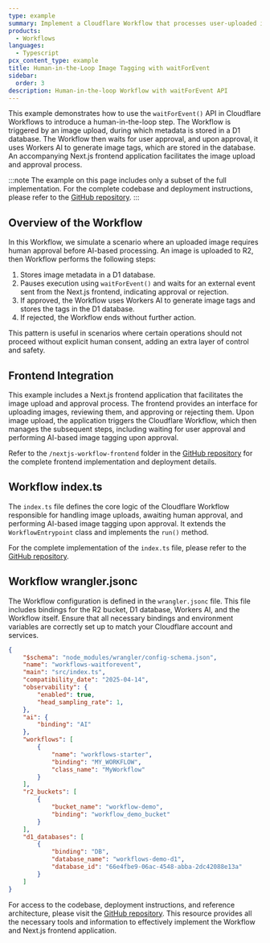 ```yaml
---
type: example
summary: Implement a Cloudflare Workflow that processes user-uploaded images, awaits human approval, and performs AI-based image tagging upon approval.
products:
  - Workflows
languages:
  - Typescript
pcx_content_type: example
title: Human-in-the-Loop Image Tagging with waitForEvent
sidebar:
  order: 3
description: Human-in-the-loop Workflow with waitForEvent API
---
```



This example demonstrates how to use the `waitForEvent()` API in Cloudflare Workflows to introduce a human-in-the-loop step. The Workflow is triggered by an image upload, during which metadata is stored in a D1 database. The Workflow then waits for user approval, and upon approval, it uses Workers AI to generate image tags, which are stored in the database. An accompanying Next.js frontend application facilitates the image upload and approval process.

:::note
The example on this page includes only a subset of the full implementation. For the complete codebase and deployment instructions, please refer to the [GitHub repository](https://github.com/cloudflare/docs-examples/tree/main/workflows/waitForEvent).
:::

## Overview of the Workflow

In this Workflow, we simulate a scenario where an uploaded image requires human approval before AI-based processing. An image is uploaded to R2, then Workflow performs the following steps:

1. Stores image metadata in a D1 database.
2. Pauses execution using `waitForEvent()` and waits for an external event sent from the Next.js frontend, indicating approval or rejection.
3. If approved, the Workflow uses Workers AI to generate image tags and stores the tags in the D1 database.
4. If rejected, the Workflow ends without further action.

This pattern is useful in scenarios where certain operations should not proceed without explicit human consent, adding an extra layer of control and safety.

## Frontend Integration

This example includes a Next.js frontend application that facilitates the image upload and approval process. The frontend provides an interface for uploading images, reviewing them, and approving or rejecting them. Upon image upload, the application triggers the Cloudflare Workflow, which then manages the subsequent steps, including waiting for user approval and performing AI-based image tagging upon approval.

Refer to the `/nextjs-workflow-frontend` folder in the [GitHub repository](https://github.com/cloudflare/docs-examples/tree/main/workflows/waitForEvent) for the complete frontend implementation and deployment details.

## Workflow index.ts

The `index.ts` file defines the core logic of the Cloudflare Workflow responsible for handling image uploads, awaiting human approval, and performing AI-based image tagging upon approval. It extends the `WorkflowEntrypoint` class and implements the `run()` method.

For the complete implementation of the `index.ts` file, please refer to the [GitHub repository](https://github.com/cloudflare/docs-examples/blob/main/workflows/waitForEvent/workflow/src/index.ts).

<GitHubCode
  repo="cloudflare/docs-examples"
  file="workflows/waitForEvent/workflow/src/index.ts"
  commit="43b2d19fc9f1098d5138871d06d0b47f0f9c6a43"
  lang="ts"
	lines="17-57"
  useTypeScriptExample={true}
/>

## Workflow wrangler.jsonc

The Workflow configuration is defined in the `wrangler.jsonc` file. This file includes bindings for the R2 bucket, D1 database, Workers AI, and the Workflow itself. Ensure that all necessary bindings and environment variables are correctly set up to match your Cloudflare account and services.

<WranglerConfig>

```json
{
	"$schema": "node_modules/wrangler/config-schema.json",
	"name": "workflows-waitforevent",
	"main": "src/index.ts",
	"compatibility_date": "2025-04-14",
	"observability": {
		"enabled": true,
		"head_sampling_rate": 1,
	},
	"ai": {
		"binding": "AI"
	},
	"workflows": [
		{
			"name": "workflows-starter",
			"binding": "MY_WORKFLOW",
			"class_name": "MyWorkflow"
		}
	],
	"r2_buckets": [
		{
			"bucket_name": "workflow-demo",
			"binding": "workflow_demo_bucket"
		}
	],
	"d1_databases": [
		{
			"binding": "DB",
			"database_name": "workflows-demo-d1",
			"database_id": "66e4fbe9-06ac-4548-abba-2dc42088e13a"
		}
	]
}
```

</WranglerConfig>

For access to the codebase, deployment instructions, and reference architecture, please visit the [GitHub repository](https://github.com/cloudflare/docs-examples/tree/main/workflows/waitForEvent). This resource provides all the necessary tools and information to effectively implement the Workflow and Next.js frontend application.
